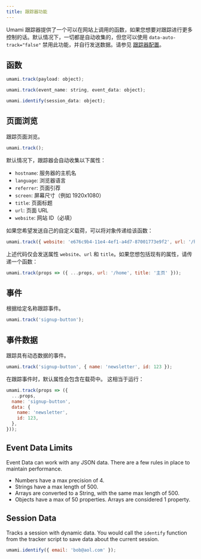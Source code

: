 ```yaml
---
title: 跟踪器功能
---
```


Umami 跟踪器提供了一个可以在网站上调用的函数，如果您想要对跟踪进行更多控制的话。默认情况下，一切都是自动收集的，但您可以使用 `data-auto-track="false"` 禁用此功能，并自行发送数据。请参见 [跟踪器配置](/docs/tracker-configuration)。

## 函数

```js
umami.track(payload: object);

umami.track(event_name: string, event_data: object);

umami.identify(session_data: object);
```

## 页面浏览

跟踪页面浏览。

```js
umami.track();
```

默认情况下，跟踪器会自动收集以下属性：

- `hostname`: 服务器的主机名
- `language`: 浏览器语言
- `referrer`: 页面引荐
- `screen`: 屏幕尺寸（例如 1920x1080）
- `title`: 页面标题
- `url`: 页面 URL
- `website`: 网站 ID（必填）

如果您希望发送自己的自定义载荷，可以将对象传递给该函数：

```js
umami.track({ website: 'e676c9b4-11e4-4ef1-a4d7-87001773e9f2', url: '/home', title: '主页' });
```

上述代码仅会发送属性 `website`、`url` 和 `title`。如果您想包括现有的属性，请传递一个函数：

```js
umami.track(props => ({ ...props, url: '/home', title: '主页' }));
```

## 事件

根据给定名称跟踪事件。

```js
umami.track('signup-button');
```

## 事件数据

跟踪具有动态数据的事件。

```js
umami.track('signup-button', { name: 'newsletter', id: 123 });
```

在跟踪事件时，默认属性会包含在载荷中。
这相当于运行：

```js
umami.track(props => ({
  ...props,
  name: 'signup-button',
  data: {
    name: 'newsletter',
    id: 123,
  },
}));
```

## Event Data Limits

Event Data can work with any JSON data. There are a few rules in place to maintain performance.

- Numbers have a max precision of 4.
- Strings have a max length of 500.
- Arrays are converted to a String, with the same max length of 500.
- Objects have a max of 50 properties. Arrays are considered 1 property.

## Session Data

Tracks a session with dynamic data. You would call the `identify` function from the tracker script to save data about the current session.

```js
umami.identify({ email: 'bob@aol.com' });
```